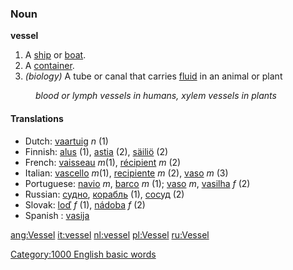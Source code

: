 ===Noun===
'''vessel'''

#A [[ship]] or [[boat]].
#A [[container]].
#''(biology)'' A tube or canal that carries [[fluid]] in an animal or plant
:''blood or lymph vessels in humans, xylem vessels in plants''
====Translations====
*Dutch: [[vaartuig]] ''n'' (1)
*Finnish: [[alus#Finnish|alus]] (1), [[astia]] (2), [[säiliö]] (2)
*French: [[vaisseau]] ''m''(1), [[récipient]] ''m'' (2)
*Italian: [[vascello]] ''m''(1), [[recipiente]] ''m'' (2), [[vaso]] ''m'' (3)
*Portuguese: [[navio]] ''m'', [[barco]] ''m'' (1); [[vaso]] ''m'', [[vasilha]] ''f'' (2)
*Russian: [[судно]], [[корабль]] (1), [[сосуд]] (2)
*Slovak: [[loď]] ''f'' (1), [[nádoba]] ''f'' (2)
*Spanish : [[vasija]]

[[Category:1000 English basic words]]

[[ang:Vessel]]
[[it:vessel]]
[[nl:vessel]]
[[pl:Vessel]]
[[ru:Vessel]]